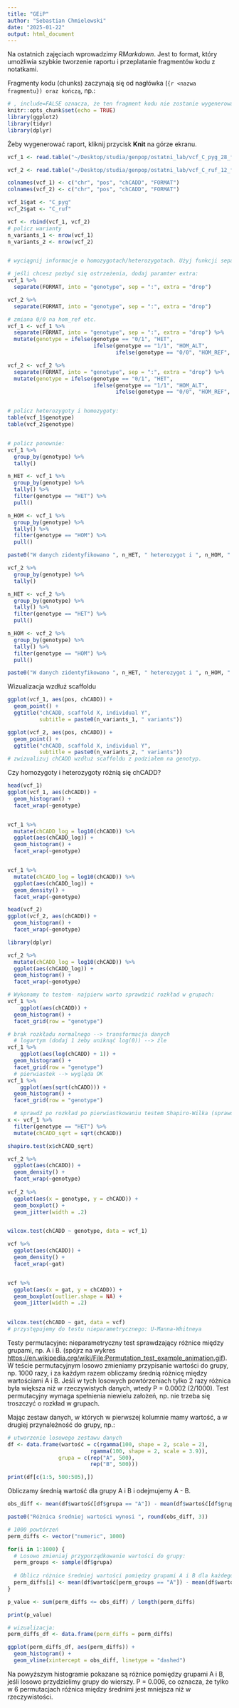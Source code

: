 ```yaml
---
title: "GEiP"
author: "Sebastian Chmielewski"
date: "2025-01-22"
output: html_document
---
```


Na ostatnich zajęciach wprowadzimy *RMarkdown*. Jest to format, który umożliwia szybkie tworzenie raportu i przeplatanie fragmentów kodu z notatkami.

Fragmenty kodu (chunks) zaczynają się od nagłówka (`{r <nazwa fragmentu}) oraz kończą`, np.:

```r
# , include=FALSE oznacza, że ten fragment kodu nie zostanie wygenerowany w raporcie
knitr::opts_chunk$set(echo = TRUE)
library(ggplot2)
library(tidyr)
library(dplyr)
```

Żeby wygenerować raport, kliknij przycisk **Knit** na górze ekranu.

```r
vcf_1 <- read.table("~/Desktop/studia/genpop/ostatni_lab/vcf_C_pyg_28_forward_indelRm_intersect_annotated_SNP_is_alt.bed")[,c(1,3,6,20)]

vcf_2 <- read.table("~/Desktop/studia/genpop/ostatni_lab/vcf_C_ruf_12_forward_indelRm_intersect_annotated_SNP_is_alt.bed")[,c(1,3,6,20)]

colnames(vcf_1) <- c("chr", "pos", "chCADD", "FORMAT")
colnames(vcf_2) <- c("chr", "pos", "chCADD", "FORMAT")

vcf_1$gat <- "C_pyg"
vcf_2$gat <- "C_ruf"

vcf <- rbind(vcf_1, vcf_2)
# policz warianty
n_variants_1 <- nrow(vcf_1)
n_variants_2 <- nrow(vcf_2)


# wyciągnij informacje o homozygotach/heterozygotach. Użyj funkcji separate z paczki tidyr. 

# jeśli chcesz pozbyć się ostrzeżenia, dodaj paramter extra:
vcf_1 %>%
  separate(FORMAT, into = "genotype", sep = ":", extra = "drop") 

vcf_2 %>%
  separate(FORMAT, into = "genotype", sep = ":", extra = "drop") 

# zmiana 0/0 na hom_ref etc. 
vcf_1 <- vcf_1 %>%
  separate(FORMAT, into = "genotype", sep = ":", extra = "drop") %>%
  mutate(genotype = ifelse(genotype == "0/1", "HET", 
                           ifelse(genotype == "1/1", "HOM_ALT", 
                                  ifelse(genotype == "0/0", "HOM_REF", "error"))))

vcf_2 <- vcf_2 %>%
  separate(FORMAT, into = "genotype", sep = ":", extra = "drop") %>%
  mutate(genotype = ifelse(genotype == "0/1", "HET", 
                           ifelse(genotype == "1/1", "HOM_ALT", 
                                  ifelse(genotype == "0/0", "HOM_REF", "error"))))


# policz heterozygoty i homozygoty:
table(vcf_1$genotype)
table(vcf_2$genotype)


# policz ponownie:
vcf_1 %>%
  group_by(genotype) %>%
  tally()

n_HET <- vcf_1 %>%
  group_by(genotype) %>%
  tally() %>%
  filter(genotype == "HET") %>%
  pull()

n_HOM <- vcf_1 %>%
  group_by(genotype) %>%
  tally() %>%
  filter(genotype == "HOM") %>%
  pull()

paste0("W danych zidentyfikowano ", n_HET, " heterozygot i ", n_HOM, " homozygot.")

vcf_2 %>%
  group_by(genotype) %>%
  tally()

n_HET <- vcf_2 %>%
  group_by(genotype) %>%
  tally() %>%
  filter(genotype == "HET") %>%
  pull()

n_HOM <- vcf_2 %>%
  group_by(genotype) %>%
  tally() %>%
  filter(genotype == "HOM") %>%
  pull()

paste0("W danych zidentyfikowano ", n_HET, " heterozygot i ", n_HOM, " homozygot.")
```


Wizualizacja wzdłuż scaffoldu

```r
ggplot(vcf_1, aes(pos, chCADD)) +
  geom_point() +
  ggtitle("chCADD, scaffold X, individual Y", 
          subtitle = paste0(n_variants_1, " variants"))

ggplot(vcf_2, aes(pos, chCADD)) +
  geom_point() +
  ggtitle("chCADD, scaffold X, individual Y", 
          subtitle = paste0(n_variants_2, " variants"))
# zwizualizuj chCADD wzdłuż scaffoldu z podziałem na genotyp.
```

Czy homozygoty i heterozygoty różnią się chCADD?

```r
head(vcf_1)
ggplot(vcf_1, aes(chCADD)) +
  geom_histogram() +
  facet_wrap(~genotype)


vcf_1 %>%
  mutate(chCADD_log = log10(chCADD)) %>%
  ggplot(aes(chCADD_log)) +
  geom_histogram() +
  facet_wrap(~genotype)


vcf_1 %>%
  mutate(chCADD_log = log10(chCADD)) %>%
  ggplot(aes(chCADD_log)) +
  geom_density() +
  facet_wrap(~genotype)
```

```r
head(vcf_2)
ggplot(vcf_2, aes(chCADD)) +
  geom_histogram() +
  facet_wrap(~genotype)

library(dplyr)

vcf_2 %>%
  mutate(chCADD_log = log10(chCADD)) %>%
  ggplot(aes(chCADD_log)) +
  geom_histogram() +
  facet_wrap(~genotype)

```

```r
# Wykonamy to testem- najpierw warto sprawdzić rozkład w grupach:
vcf_1 %>%
    ggplot(aes(chCADD)) +
  geom_histogram() + 
  facet_grid(row = "genotype")

# brak rozkładu normalnego --> transformacja danych
  # logartym (dodaj 1 żeby uniknąć log(0)) --> źle
vcf_1 %>%
    ggplot(aes(log(chCADD) + 1)) +
  geom_histogram() + 
  facet_grid(row = "genotype")
  # pierwiastek --> wygląda OK
vcf_1 %>%
    ggplot(aes(sqrt(chCADD))) +
  geom_histogram() + 
  facet_grid(row = "genotype")

  # sprawdź po rozkład po pierwiastkowaniu testem Shapiro-Wilka (sprawdza rozkład normalny)
x <- vcf_1 %>%
  filter(genotype == "HET") %>%
  mutate(chCADD_sqrt = sqrt(chCADD))

shapiro.test(x$chCADD_sqrt) 

vcf_2 %>%
  ggplot(aes(chCADD)) +
  geom_density() +
  facet_wrap(~genotype)
 
vcf_2 %>%
  ggplot(aes(x = genotype, y = chCADD)) +
  geom_boxplot() +
  geom_jitter(width = .2)


wilcox.test(chCADD ~ genotype, data = vcf_1)

vcf %>%
  ggplot(aes(chCADD)) +
  geom_density() +
  facet_wrap(~gat)


vcf %>%
  ggplot(aes(x = gat, y = chCADD)) +
  geom_boxplot(outlier.shape = NA) +
  geom_jitter(width = .2)
  

wilcox.test(chCADD ~ gat, data = vcf)
# przystępujemy do testu nieparametrycznego: U-Manna-Whitneya
```

Testy permutacyjne: nieparametryczny test sprawdzający różnice między grupami, np. A i B. (spójrz na wykres <https://en.wikipedia.org/wiki/File:Permutation_test_example_animation.gif>). W teście permutacyjnym losowo zmieniamy przypisanie wartości do grupy, np. 1000 razy, i za każdym razem obliczamy średnią różnicę między wartościami A i B. Jeśli w tych losowych powtórzeniach tylko 2 razy różnica była większa niż w rzeczywistych danych, wtedy P = 0.0002 (2/1000). Test permutacyjny wymaga spełnienia niewielu założeń, np. nie trzeba się troszczyć o rozkład w grupach.

Mając zestaw danych, w których w pierwszej kolumnie mamy wartość, a w drugiej przynależność do grupy, np.:

```r
# utworzenie losowego zestawu danych
df <- data.frame(wartość = c(rgamma(100, shape = 2, scale = 2),
                          rgamma(100, shape = 2, scale = 3.9)),
                grupa = c(rep("A", 500), 
                          rep("B", 500)))

print(df[c(1:5, 500:505),])

```

Obliczamy średnią wartość dla grupy A i B i odejmujemy A - B.

```r
obs_diff <- mean(df$wartość[df$grupa == "A"]) - mean(df$wartość[df$grupa == "B"])

paste0("Różnica średniej wartości wynosi ", round(obs_diff, 3))
```

```r
# 1000 powtórzeń
perm_diffs <- vector("numeric", 1000)

for(i in 1:1000) {
  # Losowo zmieniaj przyporządkowanie wartości do grupy:
  perm_groups <- sample(df$grupa)
  
  # Oblicz różnice średniej wartości pomiędzy grupami A i B dla każdego powtórzenia:
  perm_diffs[i] <- mean(df$wartość[perm_groups == "A"]) - mean(df$wartość[perm_groups == "B"])
}

p_value <- sum(perm_diffs <= obs_diff) / length(perm_diffs)

print(p_value)

# wizualizacja:
perm_diffs_df <- data.frame(perm_diffs = perm_diffs)

ggplot(perm_diffs_df, aes(perm_diffs)) +
  geom_histogram() +
  geom_vline(xintercept = obs_diff, linetype = "dashed")


```

Na powyższym histogramie pokazane są różnice pomiędzy grupami A i B, jeśli losowo przydzielimy grupy do wierszy. P = 0.006, co oznacza, że tylko w 6 permutacjach różnica między średnimi jest mniejsza niż w rzeczywistości.
